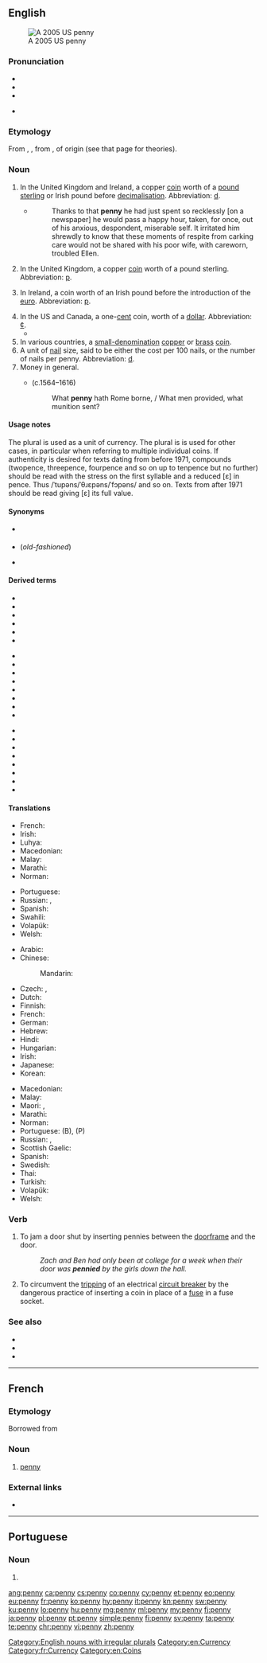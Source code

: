 {{also|Penny}}
==English==
[[Image:2005-Penny-Uncirculated-Obverse.png|thumb|A 2005 US penny]]

===Pronunciation===
* {{IPA|/ˈpɛ.ni/|lang=en}}
* {{audio|en-us-penny.ogg|Audio (US)|lang=en}}
* {{rhymes|ɛni|lang=en}}
* {{a|in compounds like "twopenny"|dated}} {{IPA|/pəni/|lang=en}}<!--with the stress on the first syllable, thus /ˈtupni/ˈθɹɛpni/ˈfɔpni/ and so on-->

===Etymology===
From {{der|en|ang|penning}}, {{m|ang|penniġ}}, from {{der|en|gem-pro|*panningaz}}, of {{unk.|en|title=uncertain}} origin (see that page for theories).

===Noun===
{{en-noun|pennies|pence}}

# {{lb|en|historical}} In the United Kingdom and Ireland, a copper [[coin]] worth {{frac|240}} of a [[pound sterling]] or Irish pound before [[decimalisation]]. Abbreviation: [[d]].
#* {{RQ:BLwnds TLdgr|I|0056}}
#*: Thanks to that '''penny''' he had just spent so recklessly [on a newspaper] he would pass a happy hour, taken, for once, out of his anxious, despondent, miserable self. It irritated him shrewdly to know that these moments of respite from carking care would not be shared with his poor wife, with careworn, troubled Ellen.
# In the United Kingdom, a copper [[coin]] worth {{frac|100}} of a pound sterling. Abbreviation: [[p]].
# {{lb|en|historical}} In Ireland, a coin worth {{frac|100}} of an Irish pound before the introduction of the [[euro]]. Abbreviation: [[p]].
# In the US and Canada, a one-[[cent]] coin, worth {{frac|100}} of a [[dollar]]. Abbreviation: [[¢]].
#*{{quote-video||date=Nov 22 2015|{{w|John Oliver}}|{{w|Last Week Tonight with John Oliver}}|3|35|episode=Pennies|network=HBO||Holy shit! A hundred and eleven '''pennies'''! At that point, that dog had more Lincoln in him than Mary Todd.}}
# In various countries, a [[small-denomination]] [[copper]] or [[brass]] [[coin]].
# A unit of [[nail]] size, said to be either the cost per 100 nails, or the number of nails per penny. Abbreviation: [[d]].
# Money in general.
#: {{ux|en|to turn an honest '''penny'''}}
#* {{w|William Shakespeare}} (c.1564–1616)
#*: What '''penny''' hath Rome borne, / What men provided, what munition sent?

====Usage notes====
The plural {{m|en||pence}} is used as a unit of currency. The plural is {{m|en||pennies}} is used for other cases, in particular when referring to multiple individual coins.
If authenticity is desired for texts dating from before 1971, compounds (twopence, threepence, fourpence and so on up to tenpence but no further) should be read with the stress on the first syllable and a reduced [ɛ] in pence. Thus /ˈtupəns/ˈθɹɛpəns/ˈfɔpəns/ and so on. Texts from after 1971 should be read giving [ɛ] its full value.

====Synonyms====
* {{sense|{{frac|240}} of a pound sterling}} {{l|en|old penny}}
* {{sense|{{frac|100}} of a pound sterling}} {{l|en|new penny}} (''old-fashioned'')
* {{sense|one-cent coin}} {{l|en|cent}}

====Derived terms====
{{rel-top3|Terms derived from ''penny'' (noun)}}
* {{l|en|a bad penny always turns up}}
* {{l|en|bad penny}}
* {{l|en|eightpenny nail}}
* {{l|en|fourpenny nail}}
* {{l|en|in for a penny, in for a pound}}
* {{l|en|pence}}
{{rel-mid3}}
* {{l|en|penniless}}
* {{l|en|penny ante}}
* {{l|en|penny arcade}}
* {{l|en|Penny Black}}
* {{l|en|penny dreadful}}
* {{l|en|penny-farthing}}
* {{l|en|penny-father}}
* {{l|en|penny for one's thoughts}}
{{rel-mid3}}
* {{l|en|penny pincher}}
* {{l|en|penny wedding}}
* {{l|en|penny whistle}}
* {{l|en|pretty penny}}
* {{l|en|sixpenny nail}}
* {{l|en|spend a penny}}
* {{l|en|tenpenny nail}}
* {{l|en|watch the pennies}}
{{rel-bottom}}

====Translations====
{{trans-top|1/240 of a pound sterling or Irish pound}}
* French: {{t+|fr|penny|m}}
* Irish: {{t|ga|pingin|f}}
* Luhya: {{t|luy|litong'olo}}
* Macedonian: {{t|mk|пе́ни|n}}
* Malay: {{t|ms|peni}}
* Marathi: {{t|mr|पेनी|sc=Deva}}
* Norman: {{t|nrf|pénîn|m}}
{{trans-mid}}
* Portuguese: {{t+|pt|pêni|m}}
* Russian: {{t+|ru|пе́нни|n}}, {{t+|ru|пенс|m}}
* Spanish: {{t+|es|penique|m}}
* Swahili: {{t+|sw|peni}}
* Volapük: {{t+|vo|pänid}}
* Welsh: {{t+|cy|ceiniog}}
{{trans-bottom}}

{{trans-top|1/100 of a pound sterling or British pound}}
* Arabic: {{t|ar|بِنْس|m}}
* Chinese:
*: Mandarin: {{t+|cmn|便士|tr=biànshì|sc=Hani}}
* Czech: {{t+|cs|cent}}, {{t+|cs|penny}}
* Dutch: {{t|nl|penny|m}}
* Finnish: {{t+|fi|penny}}
* French: {{t+|fr|penny|m}}
* German: {{t+|de|Penny|m}}
* Hebrew: {{t|he|פֶּנִי|tr=péni}}
* Hindi: {{t+|hi|पेनी|f|sc=Deva}}
* Hungarian: {{t+|hu|penny}}
* Irish: {{t|ga|pingin|f}}
* Japanese: {{t|ja|ペニー|tr=penī|sc=Jpan}}
* Korean: {{t|ko|페니|sc=Kore}}
{{trans-mid}}
* Macedonian: {{t|mk|пе́ни|n}}
* Malay: {{t|ms|peni}}
* Maori: {{t|mi|kapa}}, {{t|mi|pene}}
* Marathi: {{t|mr|पेनी|sc=Deva}}
* Norman: {{t|nrf|pénîn|m}}
* Portuguese: {{t+|pt|pêni|m}} (B), {{t+|pt|péni|m}} (P)
* Russian: {{t+|ru|пе́нни|n}}, {{t+|ru|пенс|m}}
* Scottish Gaelic: {{t|gd|sgillinn|f}}
* Spanish: {{t+|es|penique|m}}
* Swedish: {{t+|sv|penny|c}}
* Thai: {{t|th|เพนนี|tr=peen-nii|sc=Thai}}
* Turkish: {{t+|tr|peni}}
* Volapük: {{t+|vo|pänid}}
* Welsh: {{t+|cy|ceiniog}}
{{trans-bottom}}

{{trans-see|one-cent coin in US and Canada|[[cent#Translations|cent]]}}

===Verb===
{{en-verb|pennies|pennying|pennied}}

# {{lb|en|slang}} To jam a door shut by inserting pennies between the [[doorframe]] and the door.
#: ''Zach and Ben had only been at college for a week when their door was '''pennied''' by the girls down the hall.''
# {{lb|en|electronics}} To circumvent the [[trip|tripping]] of an electrical [[circuit breaker]] by the dangerous practice of inserting a coin in place of a [[fuse]] in a fuse socket.

===See also===  
* {{l|en|d}}
* {{l|en|cent}}
* {{l|en|the penny drops}}

[[Category:English nouns with irregular plurals]]
[[Category:en:Currency]]

----

==French==

===Etymology===
Borrowed from {{etyl|en|fr}}

===Noun===
{{fr-noun|m}}

# [[penny#English|penny]]

===External links===
* {{R:TLFi}}

[[Category:fr:Currency]]
[[Category:en:Coins]]

----

==Portuguese==

===Noun===
{{pt-noun|m|pennies}}

# {{alternative spelling of|péni|lang=pt}}

[[ang:penny]]
[[ca:penny]]
[[cs:penny]]
[[co:penny]]
[[cy:penny]]
[[et:penny]]
[[eo:penny]]
[[eu:penny]]
[[fr:penny]]
[[ko:penny]]
[[hy:penny]]
[[it:penny]]
[[kn:penny]]
[[sw:penny]]
[[ku:penny]]
[[lo:penny]]
[[hu:penny]]
[[mg:penny]]
[[ml:penny]]
[[my:penny]]
[[fj:penny]]
[[ja:penny]]
[[pl:penny]]
[[pt:penny]]
[[simple:penny]]
[[fi:penny]]
[[sv:penny]]
[[ta:penny]]
[[te:penny]]
[[chr:penny]]
[[vi:penny]]
[[zh:penny]]